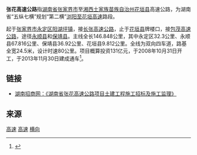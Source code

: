 '''张花高速公路'''指[[湖南省|湖南省]][[张家界市|张家界市]]至[[湘西土家族苗族自治州|湘西土家族苗族自治州]][[花垣县|花垣县]]高速公路，为湖南省“五纵七横”规划“第二横”[[浏花高速公路|浏阳至花垣高速]]路段。

起于[[张家界市|张家界市]][[永定区_(张家界市)|永定区]][[阳湖坪镇|阳湖坪镇]]，接[[长张高速公路|长张高速公路]]，止于[[花垣县|花垣县]]牌楼口，接[[包茂高速公路|包茂高速公路]]，途径[[永顺县|永顺县]]和[[保靖县|保靖县]]。主线全长146.848公里，其中永定区32.3公里、永顺县67.816公里、保靖县36.92公里、花垣县9.812公里。全线为双向四车道，路基全宽24.5米，设计时速80公里。项目概算投资131亿元，于2008年10月31日开工，于2013年11月30日建成通车<ref>{{Cite web |url=http://jt.rednet.cn/c/2013/11/30/3212650.htm |title=张花高速公路建成通车 湘西北新添富民强省大通道 |access-date=2013-12-19 |archive-date=2020-04-20 |archive-url=https://web.archive.org/web/20200420195152/https://jt.rednet.cn/c/2013/11/30/3212650.htm |dead-url=no }}</ref>。

==链接==
* [http://hns.bidcenter.com.cn/diqurili-4244372-1.html 湖南招商网：《湖南省张花高速公路项目土建工程施工招标及施工监理》] {{Wayback|url=http://hns.bidcenter.com.cn/diqurili-4244372-1.html |date=20200420194438 }}

==来源==
{{Reflist}}
{{湖南省高速公路}}
[[Category:湘西交通|高速]]
[[Category:张家界交通|高速]]
[[Category:湖南省高速公路|横向]]